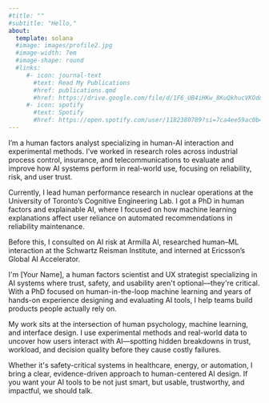 ```yaml
---
#title: ""
#subtitle: "Hello,"
about:
  template: solana
  #image: images/profile2.jpg
  #image-width: 7em
  #image-shape: round
  #links:
     #- icon: journal-text
       #text: Read My Publications
       #href: publications.qmd
       #href: https://drive.google.com/file/d/1F6_UB4iHKw_8KuQkhucVKOdoi_U4X7JW/view?usp=sharing
     #- icon: spotify
       #text: Spotify
       #href: https://open.spotify.com/user/1182380789?si=7ca4ee59ac0b4619
---
```


I'm a human factors analyst specializing in human-AI interaction and experimental methods. I've worked in research roles across industrial process control, insurance, and telecommunications to evaluate and improve how AI systems perform in real-world use, focusing on reliability, risk, and user trust.

Currently, I lead human performance research in nuclear operations at the University of Toronto's Cognitive Engineering Lab. I got a PhD in human factors and explainable AI, where I focused on how machine learning explanations affect user reliance on automated recommendations in reliability maintenance.

Before this, I consulted on AI risk at Armilla AI, researched human--ML interaction at the Schwartz Reisman Institute, and interned at Ericsson's Global AI Accelerator.

I\'m \[Your Name\], a human factors scientist and UX strategist specializing in AI systems where trust, safety, and usability aren\'t optional---they\'re critical. With a PhD focused on human-in-the-loop machine learning and years of hands-on experience designing and evaluating AI tools, I help teams build products people actually rely on.

My work sits at the intersection of human psychology, machine learning, and interface design. I use experimental methods and real-world data to uncover how users interact with AI---spotting hidden breakdowns in trust, workload, and decision quality before they cause costly failures.

Whether it\'s safety-critical systems in healthcare, energy, or automation, I bring a clear, evidence-driven approach to human-centered AI design. If you want your AI tools to be not just smart, but usable, trustworthy, and impactful, we should talk.
